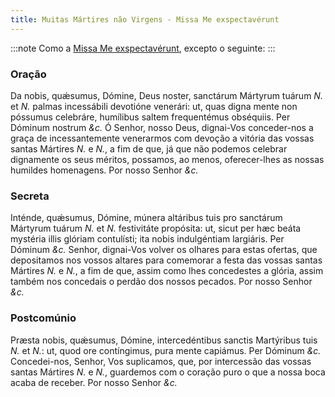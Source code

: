 ```yaml
---
title: Muitas Mártires não Virgens - Missa Me exspectavérunt
---
```


:::note
Como a [Missa Me exspectavérunt](./22martiresnaovirgens), excepto o seguinte:
:::

### Oração

<div class="grid grid-cols-2 gap-5">
  <span class="text-justify">
    Da nobis, quǽsumus, Dómine, Deus noster, sanctárum Mártyrum tuárum
    <em>N. </em>et <em>N. </em>palmas incessábili devotióne venerári: ut, quas digna
    mente non póssumus celebráre, humílibus saltem frequentémus obséquiis. Per Dóminum
    nostrum <em>&c.</em>
  </span>
  <span class="text-justify">
    Ó Senhor, nosso Deus, dignai-Vos conceder-nos a graça de incessantemente
    venerarmos com devoção a vitória das vossas santas Mártires <em>N. </em>e
    <em>N.</em>, a fim de que, já que não podemos celebrar dignamente os seus
    méritos, possamos, ao menos, oferecer-lhes as nossas humildes homenagens.
    Por nosso Senhor <em>&c.</em>
  </span>
</div>

### Secreta

<div class="grid grid-cols-2 gap-5">
  <span class="text-justify">
    Inténde, quǽsumus, Dómine, múnera altáribus tuis pro sanctárum Mártyrum
    tuárum <em>N. </em>et <em>N. </em>festivitáte propósita: ut, sicut per hæc
    beáta mystéria illis glóriam contulísti; ita nobis indulgéntiam largiáris.
    Per Dóminum <em>&c.</em>
  </span>
  <span class="text-justify">
    Senhor, dignai-Vos volver os olhares para estas ofertas, que depositamos nos
    vossos altares para comemorar a festa das vossas santas Mártires
    <em>N. </em>e <em>N.</em>, a fim de que, assim como lhes concedestes a glória,
    assim também nos concedais o perdão dos nossos pecados. Por nosso Senhor <em>&c.</em>
  </span>
</div>

### Postcomúnio

<div class="grid grid-cols-2 gap-5">
  <span class="text-justify">
    Præsta nobis, quǽsumus, Dómine, intercedéntibus sanctis Martýribus tuis
    <em>N. </em>et <em>N.</em>: ut, quod ore contíngimus, pura mente capiámus. Per
    Dóminum <em>&c.</em>
  </span>
  <span class="text-justify">
    Concedei-nos, Senhor, Vos suplicamos, que, por intercessão das vossas santas
    Mártires <em>N. </em>e <em>N.</em>, guardemos com o coração puro o que a
    nossa boca acaba de receber. Por nosso Senhor <em>&c.</em>
  </span>
</div>
